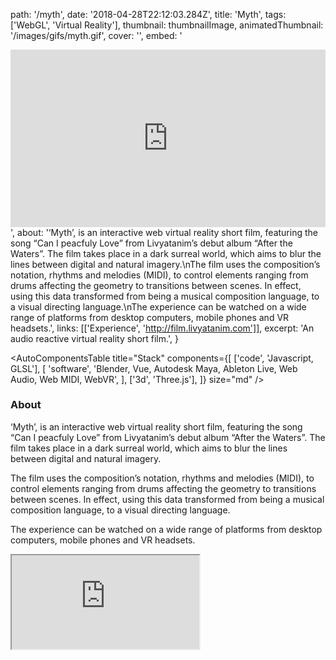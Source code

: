 
  path: '/myth',
  date: '2018-04-28T22:12:03.284Z',
  title: 'Myth',
  tags: ['WebGL', 'Virtual Reality'],
  thumbnail: thumbnailImage,
  animatedThumbnail: '/images/gifs/myth.gif',
  cover: '',
  embed:
    '<div style="padding:56.25% 0 0 0;position:relative;"><iframe src="https://player.vimeo.com/video/145578640?autoplay=0&title=0&byline=0&portrait=0" style="position:absolute;top:0;left:0;width:100%;height:100%;" frameborder="0" webkitallowfullscreen mozallowfullscreen allowfullscreen></iframe></div>',
  about:
    '‘Myth’, is an interactive web virtual reality short film, featuring the song “Can I peacfuly Love” from Livyatanim’s debut album “After the Waters”. The film takes place in a dark surreal world, which aims to blur the lines between digital and natural imagery.\nThe film uses the composition’s notation, rhythms and melodies (MIDI), to control elements ranging from drums affecting the geometry to transitions between scenes. In effect, using this data transformed from being a musical composition language, to a visual directing language.\nThe experience can be watched on a wide range of platforms from desktop computers, mobile phones and VR headsets.',
  links: [['Experience', 'http://film.livyatanim.com']],
  excerpt: 'An audio reactive virtual reality short film.',
}

<AutoComponentsTable
  title="Stack"
  components={[
    ['code', 'Javascript, GLSL'],
    [
      'software',
      'Blender, Vue, Autodesk Maya, Ableton Live, Web Audio, Web MIDI, WebVR',
    ],
    ['3d', 'Three.js'],
  ]}
  size="md"
/>

### About

‘Myth’, is an interactive web virtual reality short film, featuring the song “Can I peacfuly Love” from Livyatanim’s debut album “After the Waters”. The film takes place in a dark surreal world, which aims to blur the lines between digital and natural imagery.

The film uses the composition’s notation, rhythms and melodies (MIDI), to control elements ranging from drums affecting the geometry to transitions between scenes. In effect, using this data transformed from being a musical composition language, to a visual directing language.

The experience can be watched on a wide range of platforms from desktop computers, mobile phones and VR headsets.

<iframe src="https://player.vimeo.com/video/145578640?autoplay=0&title=0&byline=0&portrait=0" />

### Credits

Developed with Yannis Gravezas, Tomer Rousso and Livyatanim

### Additional Links

- [Album](https://livyatanim.bandcamp.com)

### Recognition

- [Wired](https://www.wired.de/collection/life/10-virtual-reality-filme-die-man-gesehen-haben-muss)
- [Creators Project](https://creators.vice.com/en_us/article/ez5qva/float-through-a-virtual-world-of-hybrid-beings-in-myth)
- [We and the Color](https://weandthecolor.com/webgl-short-film-livyatanim-myth/62302)
- [prosthetic knowledge](http://prostheticknowledge.tumblr.com/post/133824524661/myth-interactive-web-music-video-for-livyatanim')
- [Z](http://z.ultranoir.com/en/articles/1282-livyatanim-myth-a-vr-film-by-or-fleisher.html)
- [Chrome Experiments](https://experiments.withgoogle.com/livyatanim-myth)
- [WorldFest- NASA Remi Award winner](https://www.nasa.gov/awards/2017/remi-award-winners/)
- [UrbamMediaMakers Best Interactive Award Winner](https://www.urbammedia.org/wp-content/uploads/2016/12/2016-Finalists.pdf)
- [The FWA – WOTD](https://www.thefwa.com/award/website-of-the-day/myth-by-livyatanim/)
- [CSS Awards – WOTD](https://www.cssawards.net/website/livyatanim-myth/)
- [Awwwards – Honorable Mention](https://www.awwwards.com/sites/livyatanim-myth)
